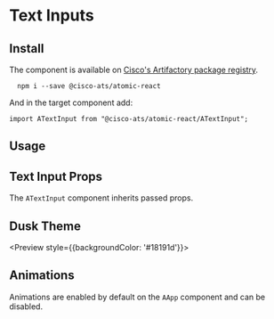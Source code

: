 

<Meta title="Components/Text Inputs" component={ATextInput} />

# Text Inputs

## Install

The component is available on [Cisco's Artifactory package registry](https://devhub.cisco.com/artifactory/webapp/#/home).

```
  npm i --save @cisco-ats/atomic-react
```

And in the target component add:

```
import ATextInput from "@cisco-ats/atomic-react/ATextInput";
```

## Usage

<Preview>
  <Story name="usage-1">
    <AApp>
      <p>
        <ATextInput placeholder="Normal" />
      </p>
      <p>
        <ATextInput placeholder="Disabled" disabled />
      </p>
      <p>
        <ATextInput placeholder="Read Only State" readOnly />
      </p>
      <p>
        <ATextInput validationState="warning" placeholder="Warning State" />
      </p>
      <p>
        <ATextInput validationState="danger" placeholder="Error State" />
      </p>
    </AApp>
  </Story>
</Preview>

## Text Input Props

The `ATextInput` component inherits passed props.

<Props of={ATextInput} />

## Dusk Theme

<Preview style={{backgroundColor: '#18191d'}}>
  <Story name="dusk-1">
    <AApp theme="dusk">
      <p>
        <ATextInput placeholder="Normal" />
      </p>
      <p>
        <ATextInput placeholder="Disabled" disabled />
      </p>
      <p>
        <ATextInput placeholder="Read Only State" readOnly />
      </p>
      <p>
        <ATextInput validationState="warning" placeholder="Warning State" />
      </p>
      <p>
        <ATextInput validationState="danger" placeholder="Error State" />
      </p>
    </AApp>
  </Story>
</Preview>

## Animations

Animations are enabled by default on the `AApp` component and can be disabled.

<Preview>
  <Story name="animations-1">
    <AApp>
      <ATextInput placeholder="Animated" />
    </AApp>
  </Story>
  <Story name="animations-2">
    <AApp animations={false}>
      <ATextInput placeholder="Not Animated" />
    </AApp>
  </Story>
</Preview>
